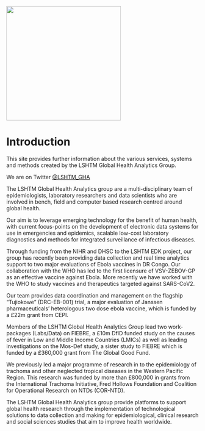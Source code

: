 ![](images/LSHTM__Global_Health_Analytics.png){width="300"}

# Introduction

This site provides further information about the various services, systems and methods created by the LSHTM Global Health Analytics Group.

We are on Twitter [\@LSHTM_GHA](https://twitter.com/LSHTM_GHA)

The LSHTM Global Health Analytics group are a multi-disciplinary team of epidemiologists, laboratory researchers and data scientists who are involved in bench, field and computer based research centred around global health.

Our aim is to leverage emerging technology for the benefit of human health, with current focus-points on the development of electronic data systems for use in emergencies and epidemics, scalable low-cost laboratory diagnostics and methods for integrated surveillance of infectious diseases.

Through funding from the NIHR and DHSC to the LSHTM EDK project, our group has recently been providing data collection and real time analytics support to two major evaluations of Ebola vaccines in DR Congo. Our collaboration with the WHO has led to the first licensure of VSV-ZEBOV-GP as an effective vaccine against Ebola. More recently we have worked with the WHO to study vaccines and therapeutics targeted against SARS-CoV2.

Our team provides data coordination and management on the flagship "Tujiokowe" (DRC-EB-001) trial, a major evaluation of Janssen pharmaceuticals' heterologous two dose ebola vaccine, which is funded by a £22m grant from CEPI.

Members of the LSHTM Global Health Analytics Group lead two work-packages (Labs/Data) on FIEBRE, a £10m DfID funded study on the causes of fever in Low and Middle Income Countries (LMICs) as well as leading investigations on the Mos-Def study, a sister study to FIEBRE which is funded by a £360,000 grant from The Global Good Fund.

We previously led a major programme of research in to the epidemiology of trachoma and other neglected tropical diseases in the Western Pacific Region. This research was funded by more than £800,000 in grants from the International Trachoma Initiative, Fred Hollows Foundation and Coalition for Operational Research on NTDs (COR-NTD).

The LSHTM Global Health Analytics group provide platforms to support global health research through the implementation of technological solutions to data collection and making for epidemiological, clinical research and social sciences studies that aim to improve health worldwide.

